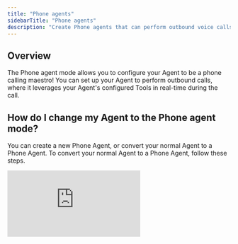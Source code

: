 ```yaml
---
title: "Phone agents"
sidebarTitle: "Phone agents"
description: "Create Phone agents that can perform outbound voice calls"
---
```


## Overview

The Phone agent mode allows you to configure your Agent to be a phone calling maestro\! You can set up your Agent to perform outbound calls, where it leverages your Agent's configured Tools in real-time during the call.

## How do I change my Agent to the Phone agent mode?

You can create a new Phone Agent, or convert your normal Agent to a Phone Agent. To convert your normal Agent to a Phone Agent, follow these steps.

<div style={{ width:"100%",position:"relative",paddingTop:"56.25%" }}>
<iframe src="https://app.supademo.com/embed/cmbipxda278gxsn1r86aiueuu" frameBorder="0" title="How to switch your Agent to Voice Mode" allow="clipboard-write" webkitallowfullscreen="true" mozallowfullscreen="true" allowfullscreen style={{ position:"absolute",top:0,left:0,width:"100%",height:"100%",border:"3px solid #5E43CE",borderRadius:"10px" }} />

</div>

1. Open your Agent, and click 'Advanced' to head to your Advanced Settings
2. Then, click 'Phone Call' on the Agent mode dropdown
3. Then, head to the new 'Phone Mode' section in the sidebar to configure your Settings

<Warning>
  In order for your Agent to work, it'll need to be part of a multi-agent system, where a Parent agent will send it info such as a number to call, info about the customer they're calling, etc. We recommend using a Workforce to do this. 
</Warning>

## Phone Agent settings

### Greeting

#### First message mode

You can configure how the agent behaves at the start of the call. The options to choose from are:

- Agent speaks first with a message generated by the model
- Agent speaks first with a message generated by you
- Agent waits for the user to speak first

#### First message

Set the first thing your Agent says to start the conversation.

#### First message interruptions

You can toggle this on to allow the user to interrupt the agent's first message

### Outbound phone number

You can select a phone number provider and configure your outbound phone number.

There are three options available:

### Provided by Relevance

You can pick a phone number provided by Relevance AI.

### Twilio

If you have integrated Twilio in 'Integrations & App Keys', you can select a Twilio phone number.

### Based on country code

Your Phone Agent will automatically select the appropriate phone number based on the country code of the number it is calling. Configure mappings for specific countries, and set a default fallback for all other numbers.

## Voice and transcription

### Voice provider

Pick the service powering your Agent's voice on calls. We support ElevenLabs only currently.

### Voice model

Select the voice model your Agent will use when speaking

### Agent voice

Select the voice your Agent will use when speaking

### Voice speed

Adjust the speaking speed of the agent's voice

### Background sound

Add a background sound to the call

### Transcriber provider

Select the service for speech recognition. We support Deepgram only currently.

### Transcriber model

Select the model for speech recognition

### Transcriber language

Select the language for speech recognition

### Background denoising

Enable background noise reduction while the user is speaking

## Built-in tools

### End call

Allow the agent to end the call when appropriate

## Call Timeout

### Silence timeout (seconds)

Number of seconds of silence before ending the call (max 3600 seconds)

## Voicemail

### Voicemail detection

Enable the agent to detect and respond to voicemail and set the message it will say when it detects voicemail

## Recording

### Audio recording

Enable recording of the phone call

## Summary

### Summary prompt

Enable automatic generation of call summaries and customize the prompt used to generate call summaries

---

## Follow along on YouTube

<iframe width="613" height="315" src="https://www.youtube.com/embed/TxDqhn-fWf0" title="YouTube video player" frameborder="0" allow="accelerometer; autoplay; clipboard-write; encrypted-media; gyroscope; picture-in-picture" allowfullscreen />

<Info>
  In this video, our Product Manager, [Josh Jackson](https://www.linkedin.com/in/joshuajackson1000/), will show you how to create your own Voice Agent in Relevance AI.
</Info>